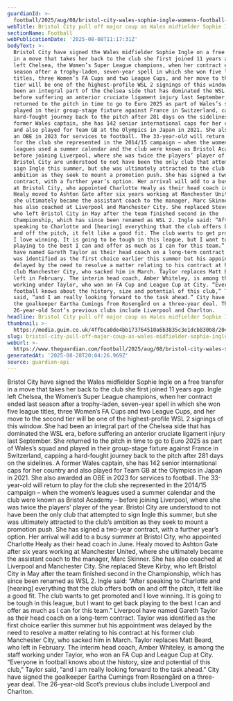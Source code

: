 ```yaml
---
guardianId: >-
  football/2025/aug/08/bristol-city-wales-sophie-ingle-womens-football-transfer-chelsea
webTitle: Bristol City pull off major coup as Wales midfielder Sophie Ingle returns
sectionName: Football
webPublicationDate: '2025-08-08T11:17:31Z'
bodyText: >-
  Bristol City have signed the Wales midfielder Sophie Ingle on a free transfer
  in a move that takes her back to the club she first joined 11 years ago. Ingle
  left Chelsea, the Women’s Super League champions, when her contract ended last
  season after a trophy-laden, seven-year spell in which she won five league
  titles, three Women’s FA Cups and two League Cups, and her move to the second
  tier will be one of the highest-profile WSL 2 signings of this window. She had
  been an integral part of the Chelsea side that has dominated the WSL era,
  before suffering an anterior cruciate ligament injury last September. She
  returned to the pitch in time to go to Euro 2025 as part of Wales’s squad and
  played in their group-stage fixture against France in Switzerland, capping a
  hard-fought journey back to the pitch after 281 days on the sidelines. A
  former Wales captain, she has 142 senior international caps for her country
  and also played for Team GB at the Olympics in Japan in 2021. She also awarded
  an OBE in 2023 for services to football. The 33-year-old will return to play
  for the club she represented in the 2014/15 campaign – when the women’s
  leagues used a summer calendar and the club were known as Bristol Academy –
  before joining Liverpool, where she was twice the players’ player of the year.
  Bristol City are understood to not have been the only club that attempted to
  sign Ingle this summer, but she was ultimately attracted to the club’s
  ambition as they seek to mount a promotion push. She has signed a two-year
  contract, with a further year’s option. Her arrival will add to a busy summer
  at Bristol City, who appointed Charlotte Healy as their head coach in June.
  Healy moved to Ashton Gate after six years working at Manchester United, where
  she ultimately became the assistant coach to the manager, Marc Skinner. She
  has also coached at Liverpool and Manchester City. She replaced Steve Kirby,
  who left Bristol City in May after the team finished second in the
  Championship, which has since been renamed as WSL 2. Ingle said: “After
  speaking to Charlotte and [hearing] everything that the club offers both on
  and off the pitch, it felt like a good fit. The club wants to get promoted and
  I love winning. It is going to be tough in this league, but I want to get back
  playing to the best I can and offer as much as I can for this team.” Liverpool
  have named Gareth Taylor as their head coach on a long-term contract. Taylor
  was identified as the first choice earlier this summer but his appointment was
  delayed by the need to resolve a matter relating to his contract at his former
  club Manchester City, who sacked him in March. Taylor replaces Matt Beard, who
  left in February. The interim head coach, Amber Whiteley, is among the staff
  working under Taylor, who won an FA Cup and League Cup at City. “Everyone in
  football knows about the history, size and potential of this club,” Taylor
  said, “and I am really looking forward to the task ahead.” City have signed
  the goalkeeper Eartha Cumings from Rosengård on a three-year deal. The
  26-year-old Scot’s previous clubs include Liverpool and Charlton.
headline: Bristol City pull off major coup as Wales midfielder Sophie Ingle returns
thumbnail: >-
  https://media.guim.co.uk/4ffbca0de4bb173764510a6b3835c3e1dcb830b8/204_139_3325_2661/500.jpg
slug: bristol-city-pull-off-major-coup-as-wales-midfielder-sophie-ingle-returns
webUrl: >-
  https://www.theguardian.com/football/2025/aug/08/bristol-city-wales-sophie-ingle-womens-football-transfer-chelsea
generatedAt: '2025-08-28T20:04:26.969Z'
source: guardian-api
---
```

Bristol City have signed the Wales midfielder Sophie Ingle on a free transfer in a move that takes her back to the club she first joined 11 years ago. Ingle left Chelsea, the Women’s Super League champions, when her contract ended last season after a trophy-laden, seven-year spell in which she won five league titles, three Women’s FA Cups and two League Cups, and her move to the second tier will be one of the highest-profile WSL 2 signings of this window. She had been an integral part of the Chelsea side that has dominated the WSL era, before suffering an anterior cruciate ligament injury last September. She returned to the pitch in time to go to Euro 2025 as part of Wales’s squad and played in their group-stage fixture against France in Switzerland, capping a hard-fought journey back to the pitch after 281 days on the sidelines. A former Wales captain, she has 142 senior international caps for her country and also played for Team GB at the Olympics in Japan in 2021. She also awarded an OBE in 2023 for services to football. The 33-year-old will return to play for the club she represented in the 2014/15 campaign – when the women’s leagues used a summer calendar and the club were known as Bristol Academy – before joining Liverpool, where she was twice the players’ player of the year. Bristol City are understood to not have been the only club that attempted to sign Ingle this summer, but she was ultimately attracted to the club’s ambition as they seek to mount a promotion push. She has signed a two-year contract, with a further year’s option. Her arrival will add to a busy summer at Bristol City, who appointed Charlotte Healy as their head coach in June. Healy moved to Ashton Gate after six years working at Manchester United, where she ultimately became the assistant coach to the manager, Marc Skinner. She has also coached at Liverpool and Manchester City. She replaced Steve Kirby, who left Bristol City in May after the team finished second in the Championship, which has since been renamed as WSL 2. Ingle said: “After speaking to Charlotte and [hearing] everything that the club offers both on and off the pitch, it felt like a good fit. The club wants to get promoted and I love winning. It is going to be tough in this league, but I want to get back playing to the best I can and offer as much as I can for this team.” Liverpool have named Gareth Taylor as their head coach on a long-term contract. Taylor was identified as the first choice earlier this summer but his appointment was delayed by the need to resolve a matter relating to his contract at his former club Manchester City, who sacked him in March. Taylor replaces Matt Beard, who left in February. The interim head coach, Amber Whiteley, is among the staff working under Taylor, who won an FA Cup and League Cup at City. “Everyone in football knows about the history, size and potential of this club,” Taylor said, “and I am really looking forward to the task ahead.” City have signed the goalkeeper Eartha Cumings from Rosengård on a three-year deal. The 26-year-old Scot’s previous clubs include Liverpool and Charlton.
